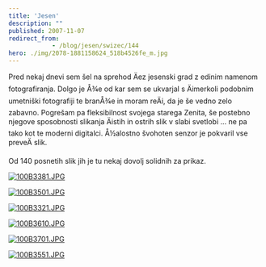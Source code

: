 ```yaml
---
title: 'Jesen'
description: ""
published: 2007-11-07
redirect_from: 
            - /blog/jesen/swizec/144
hero: ./img/2078-1881158624_518b4526fe_m.jpg
---
```

Pred nekaj dnevi sem šel na sprehod Äez jesenski grad z edinim namenom fotografiranja. Dolgo je Å¾e od kar sem se ukvarjal s Äimerkoli podobnim umetniški fotografiji te branÅ¾e in moram reÄi, da je še vedno zelo zabavno. Pogrešam pa fleksibilnost svojega starega Zenita, še postebno njegove sposobnosti slikanja Äistih in ostrih slik v slabi svetlobi ... ne pa tako kot te moderni digitalci. Å½alostno švohoten senzor je pokvaril vse preveÄ slik.

Od 140 posnetih slik jih je tu nekaj dovolj solidnih za prikaz.

[![100B3381.JPG](./img/2078-1881158624_518b4526fe_m.jpg)](http://www.flickr.com/photos/swiz/1881158624/ "Photo Sharing")

[![100B3501.JPG](./img/2217-1881163390_b8d00d6c15_m.jpg)](http://www.flickr.com/photos/swiz/1881163390/ "Photo Sharing")

[![100B3321.JPG](./img/2322-1880327557_8516ee433f_m.jpg)](http://www.flickr.com/photos/swiz/1880327557/ "Photo Sharing")

[![100B3610.JPG](./img/2215-1881174150_6c62ef00c4_m.jpg)](http://www.flickr.com/photos/swiz/1881174150/ "Photo Sharing")

[![100B3701.JPG](./img/2269-1881181694_4cf14c5081_m.jpg)](http://www.flickr.com/photos/swiz/1881181694/ "Photo Sharing")

[![100B3551.JPG](./img/2114-1880348019_d87d74f665_m.jpg)](http://www.flickr.com/photos/swiz/1880348019/ "Photo Sharing")
